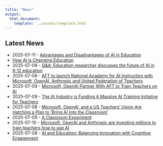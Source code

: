 ```yaml
---
title: "News"
output:
  html_document:
    template: ../assets/template.html
---
```


## Latest News

- 2025-07-11 - [Advantages and Disadvantages of AI in Education](https://www.schoolsthatlead.org/blog/ai-in-education-pros-cons)
- [How AI is Changing Education](https://usdla.org/blog/ai-education/)
- 2025-07-08 - [Q&A: Education researcher discusses the future of AI in K-12 education](https://phys.org/news/2025-07-qa-discusses-future-ai.html)
- 2025-07-08 - [AFT to launch National Academy for AI Instruction with Microsoft, OpenAI, Anthropic and United Federation of Teachers](https://news.microsoft.com/source/2025/07/08/aft-to-launch-national-academy-for-ai-instruction-with-microsoft-openai-anthropic-and-united-federation-of-teachers/)
- 2025-07-09 - [Microsoft, OpenAI Partner With AFT to Train Teachers on AI](https://www.edweek.org/technology/microsoft-openai-partner-with-aft-to-train-teachers-on-ai/2025/07)
- 2025-07-09 - [The AI Industry is Funding A Massive AI Training Initiative for Teachers](https://time.com/7301335/ai-education-microsoft-openai-anthropic/)
- 2025-07-08 - [Microsoft, OpenAI, and a US Teachers’ Union Are Hatching a Plan to ‘Bring AI Into the Classroom’](https://www.wired.com/story/microsoft-openai-and-a-us-teachers-union-are-hatching-a-plan-to-bring-ai-into-the-classroom/)
- 2025-07-09 - [A Classroom Experiment](https://www.nytimes.com/2025/07/09/briefing/artificial-intelligence-education-students.html)
- 2025-07-10 - [Microsoft, OpenAI and Anthropic are investing millions to train teachers how to use AI](https://www.bnnbloomberg.ca/business/technology/2025/07/10/microsoft-openai-and-anthropic-are-investing-millions-to-train-teachers-how-to-use-ai/)
- 2025-07-08 - [AI and Education: Balancing Innovation with Cognitive Engagement](https://www.devdiscourse.com/article/education/3496596-ai-and-education-balancing-innovation-with-cognitive-engagement)

<!-- Add more news items as needed --> 